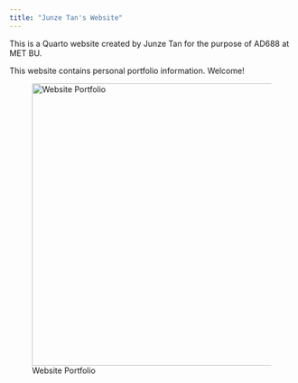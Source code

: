```yaml
---
title: "Junze Tan's Website"
---
```


This is a Quarto website created by Junze Tan for the purpose of AD688 at MET BU.

This website contains personal portfolio information. Welcome!

![Website Portfolio](images/welcome-portfolio.jpg){width=500px}
